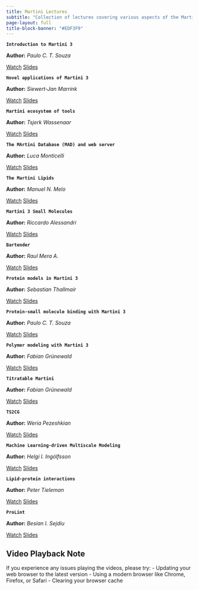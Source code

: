 ```yaml
---
title: Martini Lectures
subtitle: "Collection of lectures covering various aspects of the Martini force field and its applications"
page-layout: full
title-block-banner: "#EDF3F9"
---
```


::: lecture-grid

::: lecture-item
**`Introduction to Martini 3`**

**Author:** *Paulo C. T. Souza*

::: lecture-buttons
[Watch](https://d3ebrx6qufncts.cloudfront.net/0_Tutorials/Lectures/videos/PCTS-Martini3.mp4){.btn .btn-primary .btn-rounded}
[Slides](https://cgmartini-library.s3.ca-central-1.amazonaws.com/0_Tutorials/Lectures/pdfs/Introduction_to_Martini3.pdf){.btn .btn-secondary .btn-rounded}
:::
:::

::: lecture-item
**`Novel applications of Martini 3`** 

**Author:** *Siewert-Jan Marrink*

::: lecture-buttons
[Watch](https://d3ebrx6qufncts.cloudfront.net/0_Tutorials/Lectures/videos/SJ-martini_applications.mp4){.btn .btn-primary .btn-rounded}
[Slides](https://cgmartini-library.s3.ca-central-1.amazonaws.com/0_Tutorials/Lectures/pdfs/SJ-martini3-applications.pdf){.btn .btn-secondary .btn-rounded}
:::
:::

::: lecture-item
**`Martini ecosystem of tools`** 
    
**Author:** *Tsjerk Wassenaar*

::: lecture-buttons
[Watch](https://d3ebrx6qufncts.cloudfront.net/0_Tutorials/Lectures/videos/2021-08-Martini-Tools.mp4){.btn .btn-primary .btn-rounded}
[Slides](https://cgmartini-library.s3.ca-central-1.amazonaws.com/0_Tutorials/Lectures/pdfs/Martini-Tools.pdf){.btn .btn-secondary .btn-rounded}
:::
:::

::: lecture-item
**`The MArtini Database (MAD) and web server`** 
    
**Author:** *Luca Monticelli*

::: lecture-buttons
[Watch](https://d3ebrx6qufncts.cloudfront.net/0_Tutorials/Lectures/videos/Martini_workshop_2021_MAD.mp4){.btn .btn-primary .btn-rounded}
[Slides](https://cgmartini-library.s3.ca-central-1.amazonaws.com/0_Tutorials/Lectures/pdfs/MAD_server.pdf){.btn .btn-secondary .btn-rounded}
:::
:::

::: lecture-item
**`The Martini Lipids`** 
    
**Author:** *Manuel N. Melo*

::: lecture-buttons
[Watch](https://d3ebrx6qufncts.cloudfront.net/0_Tutorials/Lectures/videos/MN_Melo_Martini_lipids.mp4){.btn .btn-primary .btn-rounded}
[Slides](https://cgmartini-library.s3.ca-central-1.amazonaws.com/0_Tutorials/Lectures/pdfs/MN_Melo_Martini_lipids.pdf){.btn .btn-secondary .btn-rounded}
:::
:::

::: lecture-item
**`Martini 3 Small Molecules`** 
    
**Author:** *Riccardo Alessandri*

::: lecture-buttons
[Watch](https://d3ebrx6qufncts.cloudfront.net/0_Tutorials/Lectures/videos/2021-09-02_MartiniWorkshop2021_Small_molecules.mp4){.btn .btn-primary .btn-rounded}
[Slides](https://cgmartini-library.s3.ca-central-1.amazonaws.com/0_Tutorials/Lectures/pdfs/2021-09-02_MartiniWorkshop2021_Small_molecules-vFINAL.pdf){.btn .btn-secondary .btn-rounded}
:::
:::

::: lecture-item
**`Bartender`** 
    
**Author:** *Raul Mera A.*

::: lecture-buttons
[Watch](https://d3ebrx6qufncts.cloudfront.net/0_Tutorials/Lectures/videos/Bartender_Raul.mp4){.btn .btn-primary .btn-rounded}
[Slides](https://cgmartini-library.s3.ca-central-1.amazonaws.com/0_Tutorials/Lectures/pdfs/Bartender_RMera.pdf){.btn .btn-secondary .btn-rounded}
:::
:::

::: lecture-item
**`Protein models in Martini 3`** 
    
**Author:** *Sebastian Thallmair*

::: lecture-buttons
[Watch](https://d3ebrx6qufncts.cloudfront.net/0_Tutorials/Lectures/videos/GoModels_Sebastian.mp4){.btn .btn-primary .btn-rounded}
[Slides](https://cgmartini-library.s3.ca-central-1.amazonaws.com/0_Tutorials/Lectures/pdfs/M3workshop-01.pdf){.btn .btn-secondary .btn-rounded}
:::
:::

::: lecture-item
**`Protein-small molecule binding with Martini 3`** 
    
**Author:** *Paulo C. T. Souza*

::: lecture-buttons
[Watch](https://d3ebrx6qufncts.cloudfront.net/0_Tutorials/Lectures/videos/Protein_Small_molecule_Binding.mp4){.btn .btn-primary .btn-rounded}
[Slides](https://cgmartini-library.s3.ca-central-1.amazonaws.com/0_Tutorials/Lectures/pdfs/Protein_Small_molecule_Binding.pdf){.btn .btn-secondary .btn-rounded}
:::
:::

::: lecture-item
**`Polymer modeling with Martini 3`** 
    
**Author:** *Fabian Grünewald*

::: lecture-buttons
[Watch](https://d3ebrx6qufncts.cloudfront.net/0_Tutorials/Lectures/videos/Polyply_Fabian.mp4){.btn .btn-primary .btn-rounded}
[Slides](https://cgmartini-library.s3.ca-central-1.amazonaws.com/0_Tutorials/Lectures/pdfs/PolyplyWorkshop2021.pdf){.btn .btn-secondary .btn-rounded}
:::
:::

::: lecture-item
**`Titratable Martini`** 
    
**Author:** *Fabian Grünewald*

::: lecture-buttons
[Watch](https://d3ebrx6qufncts.cloudfront.net/0_Tutorials/Lectures/videos/TitratableMartini.mp4){.btn .btn-primary .btn-rounded}
[Slides](https://cgmartini-library.s3.ca-central-1.amazonaws.com/0_Tutorials/Lectures/pdfs/TitratableMartiniWorkshop2021.pdf){.btn .btn-secondary .btn-rounded}
:::
:::

::: lecture-item
**`TS2CG`** 
    
**Author:** *Weria Pezeshkian*

::: lecture-buttons
[Watch](https://d3ebrx6qufncts.cloudfront.net/0_Tutorials/Lectures/videos/TS2CG_Weria.mp4){.btn .btn-primary .btn-rounded}
[Slides](https://cgmartini-library.s3.ca-central-1.amazonaws.com/0_Tutorials/Lectures/pdfs/weria_TS2CG.pdf){.btn .btn-secondary .btn-rounded}
:::
:::

::: lecture-item
**`Machine Learning-driven Multiscale Modeling`** 
    
**Author:** *Helgi I. Ingólfsson*

::: lecture-buttons
[Watch](https://d3ebrx6qufncts.cloudfront.net/0_Tutorials/Lectures/videos/helgi_MuMMI.mp4){.btn .btn-primary .btn-rounded}
[Slides](https://cgmartini-library.s3.ca-central-1.amazonaws.com/0_Tutorials/Lectures/pdfs/Martini+workshop+-+MuMMI+-+Ingolfsson.pdf){.btn .btn-secondary .btn-rounded}
:::
:::

::: lecture-item
**`Lipid-protein interactions`** 
    
**Author:** *Peter Tieleman*

::: lecture-buttons
[Watch](https://d3ebrx6qufncts.cloudfront.net/0_Tutorials/Lectures/videos/peter.mp4){.btn .btn-primary .btn-rounded}
[Slides](https://cgmartini-library.s3.ca-central-1.amazonaws.com/0_Tutorials/Lectures/pdfs/Martini-tieleman.pdf){.btn .btn-secondary .btn-rounded}
:::
:::

::: lecture-item
**`ProLint`** 
    
**Author:** *Besian I. Sejdiu*

::: lecture-buttons
[Watch](https://d3ebrx6qufncts.cloudfront.net/0_Tutorials/Lectures/videos/besian.mp4){.btn .btn-primary .btn-rounded}
[Slides](https://cgmartini-library.s3.ca-central-1.amazonaws.com/0_Tutorials/Lectures/pdfs/Sejdiu_MartiniWorkshop.pptx.pdf){.btn .btn-secondary .btn-rounded}
:::
:::
:::

::: callout-warning
## Video Playback Note

If you experience any issues playing the videos, please try: - Updating your web browser to the latest version - Using a modern browser like Chrome, Firefox, or Safari - Clearing your browser cache
:::